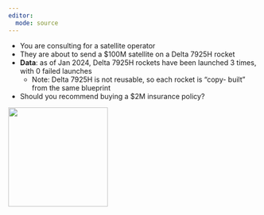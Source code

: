 ```yaml
---
editor: 
  mode: source
---
```


- You are consulting for a satellite operator
- They are about to send a $100M satellite on a Delta 7925H rocket
- **Data**: as of Jan 2024, Delta 7925H rockets have been launched 3 times, with
0 failed launches <!-- Source: https://space.skyrocket.de/doc_lau_det/delta-7925h.htm -->
  - Note: Delta 7925H is not reusable, so each rocket is "copy- built" from the
  same blueprint
- Should you recommend buying a $2M insurance policy?


::: column-margin
![](../images/delta.jpeg){width="200"}
:::

